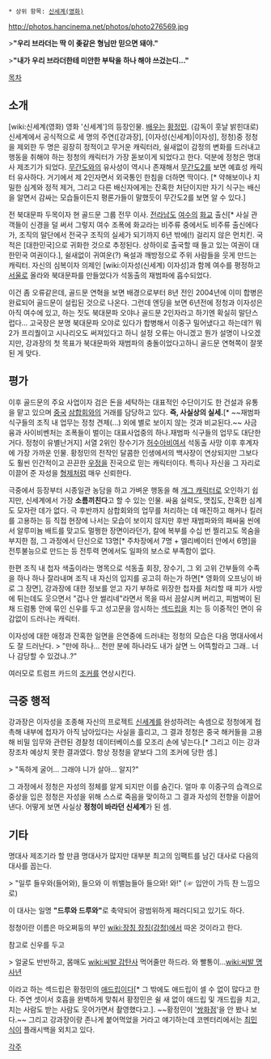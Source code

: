  * 상위 항목: [[신세계(영화)]]

http://photos.hancinema.net/photos/photo276569.jpg

>'''"우리 브라더는 딱 이 좆같은 형님만 믿으면 돼야."'''

>'''"내가 우리 브라더한테 미안한 부탁을 하나 해야 쓰겄는디..."'''

[[목차]]
== 소개 ==
[wiki:신세계(영화) 영화 '신세계']의 등장인물. [[배우]]는 [[황정민]]. (감독이 훗날 밝힌대로) 신세계에서 공식적으로 세 명의 주연([강과장], [이자성(신세계)|이자성], 정청)중 정청을 제외한 두 명은 굉장히 정적이고 무거운 캐릭터라, 쉴새없이 감정의 변화를 드러내고 행동을 취해야 하는 정청의 캐릭터가 가장 돋보이게 되었다고 한다. 덕분에 정청은 명대사 제조기가 되었다. [[무간도]]와의 유사성이 역시나 존재해서 [[무간도2]]를 보면 예효성 캐릭터 유사하다. 거기에서 제 2인자면서 외국통인 한침을 더하면 딱이다. [* 약해보이나 치밀한 심계와 정적 제거, 그리고 다른 배신자에게는 잔혹한 처단이지만 자기 식구는 배신을 알면서 감싸는 모습들이든지 평론가들이 말했듯이 무간도2를 보면 알 수 있다.] 

전 북대문파 두목이자 현 골드문 그룹 전무 이사. [[전라남도]] [[여수]]의 [[화교]] 출신[* 사실 관객들이 신경을 덜 써서 그렇지 여수 조폭에 화교라는 비주류 중에서도 비주류 출신에다가, 조직의 말단에서 전국구 조직의 실세가 되기까지 6년 밖에(!) 걸리지 않은 먼치킨. 국적은 [대한민국]으로 귀화한 것으로 추정된다. 상하이로 출국할 때 들고 있는 여권이 대한민국 여권이다.], 쉴새없이 귀여운(?) 욕설과 깨방정으로 주위 사람들을 웃게 만드는 캐릭터. 자신의 심복이자 의제인 [wiki:이자성(신세계) 이자성]과 함께 여수를 평정하고 [[서울]]로 올라와 북대문파를 만들었다가 석동출의 재범파에 흡수되었다. 

이건 좀 오류같은데, 골드문 연혁을 보면 배경으로부터 8년 전인 2004년에 이미 합병은 완료되어 골드문이 설립된 것으로 나온다. 그런데 엔딩을 보면 6년전에 정청과 이자성은 아직 여수에 있고, 하는 짓도 북대문파 오야나 골드문 2인자라고 하기엔 확실히 말단스럽다... 고국장은 분명 북대문파 오야로 있다가 합병해서 이중구 밀어냈다고 하는데?! 뭐 2가 프리퀄이고 시나리오도 써져있다고 하니 설정 오류는 아니겠고 뭔가 설명이 나오겠지만, 강과장의 첫 목표가 북대문파와 재범파의 충돌이었다고하니 골드문 연혁쪽이 잘못된 게 맞다.
== 평가 ==

이후 골드문의 주요 사업이자 검은 돈을 세탁하는 대표적인 수단이기도 한 건설과 유통을 맡고 있으며 [[중국]] [[삼합회]]와의 거래를 담당하고 있다. '''즉, 사실상의 실세.'''[* ~~재범파 식구들의 조직 내 업무는 정청 견제(...) 외에 별로 보이지 않는 것과 비교된다.~~ 사금융과 사이비벤처는 조폭들이 벌이는 대표사업중의 하나.재범파 식구들의 업무도 대단한거다. 정청이 유별난거지] 서열 2위인 장수기가 [[허수아비]]여서 석동출 사망 이후 후계자에 가장 가까운 인물. 황정민의 전작인 달콤한 인생에서의 백사장이 연상되지만 그보다도 훨씬 인간적이고 끈끈한 [[우정]]을 진국으로 믿는 캐릭터이다. 특히나 자신을 그 자리로 이끌어 준 자성을 [[형제]]처럼 매우 신뢰한다.

극중에서 등장부터 시종일관 농담을 하고 가벼운 행동을 해 [[개그 캐릭터]]로 오인하기 쉽지만, 신세계에서 가장 '''소름끼친다'''고 할 수 있는 인물. 싸움 실력도, 맷집도, 잔혹한 심계도 모자란 데가 없다. 극 후반까지 삼합회와의 업무를 처리하는 데 매진하고 해커나 킬러를 고용하는 등 직접 현장에 나서는 모습이 보이지 않지만 후반 재범파와의 패싸움 씬에서 알루미늄 배트를 맞고도 멀쩡한 장면이라던가, 칼에 복부를 수십 번 찔리고도 목숨을 부지한 점, 그 과정에서 단신으로 13명[* 주차장에서 7명 + 엘리베이터 안에서 6명]을 전투불능으로 만드는 등 전투력 면에서도 일파의 보스로 부족함이 없다. 

한편 조직 내 첩자 색출이라는 명목으로 석동출 회장, 장수기, 그 외 고위 간부들의 수족을 하나 하나 잘라내며 조직 내 자신의 입지를 공고히 하는가 하면[* 영화의 오프닝이 바로 그 장면], 강과장에 대한 정보를 얻고 자기 부하로 위장한 첩자를 처리할 때 피가 사방에 튀는데도 웃으면서 "겁나 안 썰리네"라면서 목을 따서 끔살시켜 버리고, 피범벅이 된 채 드럼통 안에 묶인 신우를 두고 성고문을 암시하는 [[섹드립]]을 치는 등 이중적인 면이 유감없이 드러나는 캐릭터.

이자성에 대한 애정과 잔혹한 일면을 은연중에 드러내는 정청의 모습은 다음 명대사에서도 잘 드러난다.
> "만에 하나... 천만 분에 하나라도 내가 살면 느 어뜩할라고 그래.. 너 나 감당할 수 있겄냐..?"

여러모로 트럼프 카드의 [[조커]]를 연상시킨다.

== 극중 행적 ==

강과장은 이자성을 조종해 자신의 프로젝트 [[신세계]]를 완성하려는 속셈으로 정청에게 접촉해 내부에 첩자가 아직 남아있다는 사실을 흘리고, 그 결과 정청은 중국 해커들을 고용해 비밀 임무와 관련된 경찰청 데이터베이스를 모조리 손에 넣는다.[* 그리고 이는 강과장조차 예상치 못한 결과였다. 항상 정청을 얕보다 그의 조커에 당한 셈.]

> "독하게 굴어... 그래야 니가 살아... 알지?"

그 과정에서 정청은 자성의 정체를 알게 되지만 이를 숨긴다. 얼마 후 이중구의 습격으로 중상을 입은 정청은 자성을 위해 스스로 죽음을 맞이하고 그 결과 자성의 전향을 이끌어낸다. 어떻게 보면 사실상 '''정청이 바라던 신세계'''가 된 셈.

== 기타 ==
명대사 제조기라 할 만큼 명대사가 많지만 대부분 최고의 임팩트를 남긴 대사로 다음의 대사를 꼽는다.

> "일루 들우와(들어와), 들으와 이 쒸밸늠들아 들으와! 와!" (☞ 입안이 가득 찬 느낌으로)

이 대사는 일명 '''"드루와 드루와"'''로 축약되어 광범위하게 패러디되고 있기도 하다.

정청이란 이름은 마오쩌둥의 부인 [[wiki:장칭 장칭(강청)]]에서 따온 것이라고 한다.

참고로 신우를 두고 

> 얼굴도 반반하고, 몸매도 [[wiki:씨발 감탄사]] 먹어줄만 하드라. 와 빨통이…[[wiki:씨발 명사]]년

이라고 하는 섹드립은 황정민의 [[애드립]]이다[* 그 밖에도 애드립이 셀 수 없이 많다고 한다. 주연 셋이서 호흡을 완벽하게 맞춰서 황정민은 쉴 새 없이 애드립 및 개드립을 치고, 치는 사람도 받는 사람도 웃어가면서 촬영했다고.]. ~~황정민이 '[[쌍화점]]'을 안 봤나 보다.~~
그리고 강과장이랑 존나게 붙어먹었을 거라고 얘기하는데 코멘터리에서는 [[최민식]]이 플래시백을 외치고 있다.


[[각주]]
